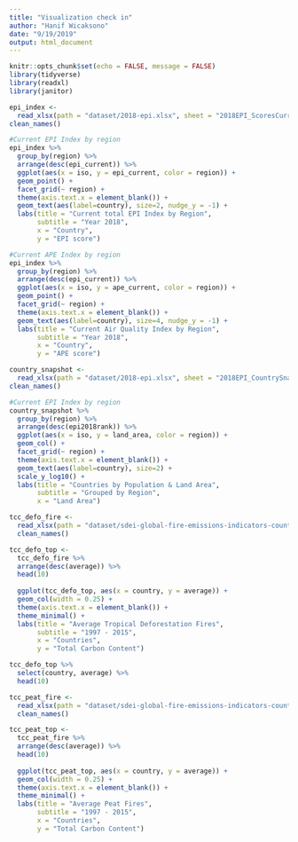 ```yaml
---
title: "Visualization check in"
author: "Hanif Wicaksono"
date: "9/19/2019"
output: html_document
---
```


```r
knitr::opts_chunk$set(echo = FALSE, message = FALSE)
library(tidyverse)
library(readxl)
library(janitor)
```

```r
epi_index <-
  read_xlsx(path = "dataset/2018-epi.xlsx", sheet = "2018EPI_ScoresCurrent") %>%
clean_names()

#Current EPI Index by region
epi_index %>% 
  group_by(region) %>%
  arrange(desc(epi_current)) %>%
  ggplot(aes(x = iso, y = epi_current, color = region)) + 
  geom_point() + 
  facet_grid(~ region) + 
  theme(axis.text.x = element_blank()) +
  geom_text(aes(label=country), size=2, nudge_y = -1) +
  labs(title = "Current total EPI Index by Region", 
       subtitle = "Year 2018", 
       x = "Country",
       y = "EPI score")
```


```r
#Current APE Index by region
epi_index %>% 
  group_by(region) %>%
  arrange(desc(epi_current)) %>%
  ggplot(aes(x = iso, y = ape_current, color = region)) + 
  geom_point() + 
  facet_grid(~ region) + 
  theme(axis.text.x = element_blank()) +
  geom_text(aes(label=country), size=4, nudge_y = -1) +
  labs(title = "Current Air Quality Index by Region", 
       subtitle = "Year 2018", 
       x = "Country",
       y = "APE score")
```

```r
country_snapshot <-
  read_xlsx(path = "dataset/2018-epi.xlsx", sheet = "2018EPI_CountrySnapshot") %>%
clean_names()

#Current EPI Index by region
country_snapshot %>% 
  group_by(region) %>%
  arrange(desc(epi2018rank)) %>%
  ggplot(aes(x = iso, y = land_area, color = region)) + 
  geom_col() + 
  facet_grid(~ region) +
  theme(axis.text.x = element_blank()) +
  geom_text(aes(label=country), size=2) +
  scale_y_log10() +
  labs(title = "Countries by Population & Land Area", 
       subtitle = "Grouped by Region", 
       x = "Land Area")
```


```r

tcc_defo_fire <-
  read_xlsx(path = "dataset/sdei-global-fire-emissions-indicators-country-level-1997-2015-gfed4-total-carbon-content-area-burned.xlsx", sheet = "TCC - DEFO fires") %>%
  clean_names()

tcc_defo_top <-
  tcc_defo_fire %>%
  arrange(desc(average)) %>%
  head(10)
  
  ggplot(tcc_defo_top, aes(x = country, y = average)) + 
  geom_col(width = 0.25) +
  theme(axis.text.x = element_blank()) +
  theme_minimal() +
  labs(title = "Average Tropical Deforestation Fires", 
       subtitle = "1997 - 2015",
       x = "Countries",
       y = "Total Carbon Content")
```

```r
tcc_defo_top %>%
  select(country, average) %>%
  head(10)
```


```r
tcc_peat_fire <-
  read_xlsx(path = "dataset/sdei-global-fire-emissions-indicators-country-level-1997-2015-gfed4-total-carbon-content-area-burned.xlsx", sheet = "TCC - PEAT Fires") %>%
  clean_names()

tcc_peat_top <-
  tcc_peat_fire %>%
  arrange(desc(average)) %>%
  head(10)
  
  ggplot(tcc_peat_top, aes(x = country, y = average)) + 
  geom_col(width = 0.25) +
  theme(axis.text.x = element_blank()) +
  theme_minimal() +
  labs(title = "Average Peat Fires", 
       subtitle = "1997 - 2015",
       x = "Countries",
       y = "Total Carbon Content")
```


